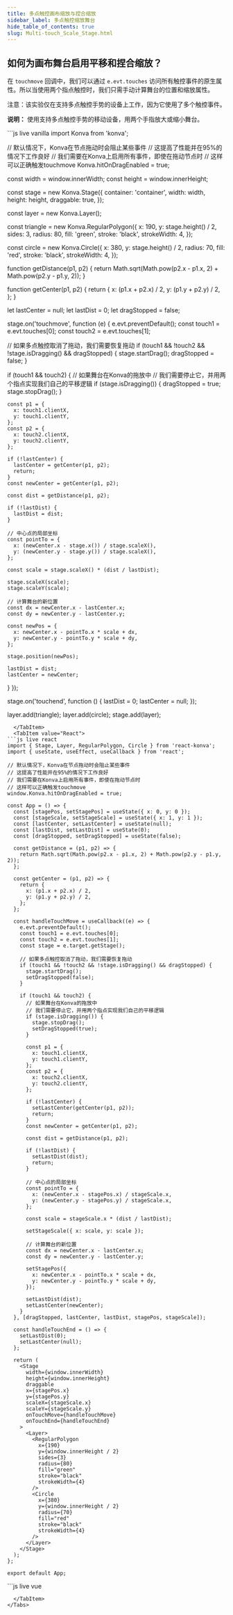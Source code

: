 ```yaml
---
title: 多点触控画布缩放与捏合缩放
sidebar_label: 多点触控缩放舞台
hide_table_of_contents: true
slug: Multi-touch_Scale_Stage.html
---
```


## 如何为画布舞台启用平移和捏合缩放？

在 `touchmove` 回调中，我们可以通过 `e.evt.touches` 访问所有触控事件的原生属性。所以当使用两个指点触控时，我们只需手动计算舞台的位置和缩放属性。

注意：该实验仅在支持多点触控手势的设备上工作，因为它使用了多个触控事件。

**说明：** 使用支持多点触控手势的移动设备，用两个手指放大或缩小舞台。


<Tabs>
  <TabItem value="Vanilla" default>
```js live vanilla
import Konva from 'konva';

// 默认情况下，Konva在节点拖动时会阻止某些事件
// 这提高了性能并在95%的情况下工作良好
// 我们需要在Konva上启用所有事件，即使在拖动节点时
// 这样可以正确触发touchmove
Konva.hitOnDragEnabled = true;

const width = window.innerWidth;
const height = window.innerHeight;

const stage = new Konva.Stage({
  container: 'container',
  width: width,
  height: height,
  draggable: true,
});

const layer = new Konva.Layer();

const triangle = new Konva.RegularPolygon({
  x: 190,
  y: stage.height() / 2,
  sides: 3,
  radius: 80,
  fill: 'green',
  stroke: 'black',
  strokeWidth: 4,
});

const circle = new Konva.Circle({
  x: 380,
  y: stage.height() / 2,
  radius: 70,
  fill: 'red',
  stroke: 'black',
  strokeWidth: 4,
});

function getDistance(p1, p2) {
  return Math.sqrt(Math.pow(p2.x - p1.x, 2) + Math.pow(p2.y - p1.y, 2));
}

function getCenter(p1, p2) {
  return {
    x: (p1.x + p2.x) / 2,
    y: (p1.y + p2.y) / 2,
  };
}

let lastCenter = null;
let lastDist = 0;
let dragStopped = false;

stage.on('touchmove', function (e) {
  e.evt.preventDefault();
  const touch1 = e.evt.touches[0];
  const touch2 = e.evt.touches[1];

  // 如果多点触控取消了拖动，我们需要恢复拖动
  if (touch1 && !touch2 && !stage.isDragging() && dragStopped) {
    stage.startDrag();
    dragStopped = false;
  }

  if (touch1 && touch2) {
    // 如果舞台在Konva的拖放中
    // 我们需要停止它，并用两个指点实现我们自己的平移逻辑
    if (stage.isDragging()) {
      dragStopped = true;
      stage.stopDrag();
    }

    const p1 = {
      x: touch1.clientX,
      y: touch1.clientY,
    };
    const p2 = {
      x: touch2.clientX,
      y: touch2.clientY,
    };

    if (!lastCenter) {
      lastCenter = getCenter(p1, p2);
      return;
    }
    const newCenter = getCenter(p1, p2);

    const dist = getDistance(p1, p2);

    if (!lastDist) {
      lastDist = dist;
    }

    // 中心点的局部坐标
    const pointTo = {
      x: (newCenter.x - stage.x()) / stage.scaleX(),
      y: (newCenter.y - stage.y()) / stage.scaleX(),
    };

    const scale = stage.scaleX() * (dist / lastDist);

    stage.scaleX(scale);
    stage.scaleY(scale);

    // 计算舞台的新位置
    const dx = newCenter.x - lastCenter.x;
    const dy = newCenter.y - lastCenter.y;

    const newPos = {
      x: newCenter.x - pointTo.x * scale + dx,
      y: newCenter.y - pointTo.y * scale + dy,
    };

    stage.position(newPos);

    lastDist = dist;
    lastCenter = newCenter;
  }
});

stage.on('touchend', function () {
  lastDist = 0;
  lastCenter = null;
});

layer.add(triangle);
layer.add(circle);
stage.add(layer);
```
  </TabItem>
  <TabItem value="React">
```js live react
import { Stage, Layer, RegularPolygon, Circle } from 'react-konva';
import { useState, useEffect, useCallback } from 'react';

// 默认情况下，Konva在节点拖动时会阻止某些事件
// 这提高了性能并在95%的情况下工作良好
// 我们需要在Konva上启用所有事件，即使在拖动节点时
// 这样可以正确触发touchmove
window.Konva.hitOnDragEnabled = true;

const App = () => {
  const [stagePos, setStagePos] = useState({ x: 0, y: 0 });
  const [stageScale, setStageScale] = useState({ x: 1, y: 1 });
  const [lastCenter, setLastCenter] = useState(null);
  const [lastDist, setLastDist] = useState(0);
  const [dragStopped, setDragStopped] = useState(false);

  const getDistance = (p1, p2) => {
    return Math.sqrt(Math.pow(p2.x - p1.x, 2) + Math.pow(p2.y - p1.y, 2));
  };

  const getCenter = (p1, p2) => {
    return {
      x: (p1.x + p2.x) / 2,
      y: (p1.y + p2.y) / 2,
    };
  };

  const handleTouchMove = useCallback((e) => {
    e.evt.preventDefault();
    const touch1 = e.evt.touches[0];
    const touch2 = e.evt.touches[1];
    const stage = e.target.getStage();

    // 如果多点触控取消了拖动，我们需要恢复拖动
    if (touch1 && !touch2 && !stage.isDragging() && dragStopped) {
      stage.startDrag();
      setDragStopped(false);
    }

    if (touch1 && touch2) {
      // 如果舞台在Konva的拖放中
      // 我们需要停止它，并用两个指点实现我们自己的平移逻辑
      if (stage.isDragging()) {
        stage.stopDrag();
        setDragStopped(true);
      }

      const p1 = {
        x: touch1.clientX,
        y: touch1.clientY,
      };
      const p2 = {
        x: touch2.clientX,
        y: touch2.clientY,
      };

      if (!lastCenter) {
        setLastCenter(getCenter(p1, p2));
        return;
      }
      const newCenter = getCenter(p1, p2);

      const dist = getDistance(p1, p2);

      if (!lastDist) {
        setLastDist(dist);
        return;
      }

      // 中心点的局部坐标
      const pointTo = {
        x: (newCenter.x - stagePos.x) / stageScale.x,
        y: (newCenter.y - stagePos.y) / stageScale.x,
      };

      const scale = stageScale.x * (dist / lastDist);

      setStageScale({ x: scale, y: scale });

      // 计算舞台的新位置
      const dx = newCenter.x - lastCenter.x;
      const dy = newCenter.y - lastCenter.y;

      setStagePos({
        x: newCenter.x - pointTo.x * scale + dx,
        y: newCenter.y - pointTo.y * scale + dy,
      });

      setLastDist(dist);
      setLastCenter(newCenter);
    }
  }, [dragStopped, lastCenter, lastDist, stagePos, stageScale]);

  const handleTouchEnd = () => {
    setLastDist(0);
    setLastCenter(null);
  };

  return (
    <Stage
      width={window.innerWidth}
      height={window.innerHeight}
      draggable
      x={stagePos.x}
      y={stagePos.y}
      scaleX={stageScale.x}
      scaleY={stageScale.y}
      onTouchMove={handleTouchMove}
      onTouchEnd={handleTouchEnd}
    >
      <Layer>
        <RegularPolygon
          x={190}
          y={window.innerHeight / 2}
          sides={3}
          radius={80}
          fill="green"
          stroke="black"
          strokeWidth={4}
        />
        <Circle
          x={380}
          y={window.innerHeight / 2}
          radius={70}
          fill="red"
          stroke="black"
          strokeWidth={4}
        />
      </Layer>
    </Stage>
  );
};

export default App;
```
  </TabItem>
  <TabItem value="Vue">
```js live vue
<template>
  <v-stage
    :config="stageConfig"
    @touchmove="handleTouchMove"
    @touchend="handleTouchEnd"
  >
    <v-layer>
      <v-regular-polygon
        :config="{
          x: 190,
          y: stageConfig.height / 2,
          sides: 3,
          radius: 80,
          fill: 'green',
          stroke: 'black',
          strokeWidth: 4
        }"
      />
      <v-circle
        :config="{
          x: 380,
          y: stageConfig.height / 2,
          radius: 70,
          fill: 'red',
          stroke: 'black',
          strokeWidth: 4
        }"
      />
    </v-layer>
  </v-stage>
</template>

<script setup>
import { ref, computed } from 'vue';

// 默认情况下，Konva在节点拖动时会阻止某些事件
// 这提高了性能并在95%的情况下工作良好
// 我们需要在Konva上启用所有事件，即使在拖动节点时
// 这样可以正确触发touchmove
window.Konva.hitOnDragEnabled = true;

const stagePos = ref({ x: 0, y: 0 });
const stageScale = ref({ x: 1, y: 1 });
const lastCenter = ref(null);
const lastDist = ref(0);
const dragStopped = ref(false);

const stageConfig = computed(() => ({
  width: window.innerWidth,
  height: window.innerHeight,
  draggable: true,
  x: stagePos.value.x,
  y: stagePos.value.y,
  scaleX: stageScale.value.x,
  scaleY: stageScale.value.y
}));

const getDistance = (p1, p2) => {
  return Math.sqrt(Math.pow(p2.x - p1.x, 2) + Math.pow(p2.y - p1.y, 2));
};

const getCenter = (p1, p2) => {
  return {
    x: (p1.x + p2.x) / 2,
    y: (p1.y + p2.y) / 2,
  };
};

const handleTouchMove = (e) => {
  e.evt.preventDefault();
  const touch1 = e.evt.touches[0];
  const touch2 = e.evt.touches[1];
  const stage = e.target.getStage();

  // 如果多点触控取消了拖动，我们需要恢复拖动
  if (touch1 && !touch2 && !stage.isDragging() && dragStopped.value) {
    stage.startDrag();
    dragStopped.value = false;
  }

  if (touch1 && touch2) {
    // 如果舞台在Konva的拖放中
    // 我们需要停止它，并用两个指点实现我们自己的平移逻辑
    if (stage.isDragging()) {
      stage.stopDrag();
      dragStopped.value = true;
    }

    const p1 = {
      x: touch1.clientX,
      y: touch1.clientY,
    };
    const p2 = {
      x: touch2.clientX,
      y: touch2.clientY,
    };

    if (!lastCenter.value) {
      lastCenter.value = getCenter(p1, p2);
      return;
    }
    const newCenter = getCenter(p1, p2);

    const dist = getDistance(p1, p2);

    if (!lastDist.value) {
      lastDist.value = dist;
      return;
    }

    // 中心点的局部坐标
    const pointTo = {
      x: (newCenter.x - stagePos.value.x) / stageScale.value.x,
      y: (newCenter.y - stagePos.value.y) / stageScale.value.x,
    };

    const scale = stageScale.value.x * (dist / lastDist.value);

    stageScale.value = { x: scale, y: scale };

    // 计算舞台的新位置
    const dx = newCenter.x - lastCenter.value.x;
    const dy = newCenter.y - lastCenter.value.y;

    stagePos.value = {
      x: newCenter.x - pointTo.x * scale + dx,
      y: newCenter.y - pointTo.y * scale + dy,
    };

    lastDist.value = dist;
    lastCenter.value = newCenter;
  }
};

const handleTouchEnd = () => {
  lastDist.value = 0;
  lastCenter.value = null;
};
</script>
```
  </TabItem>
</Tabs>